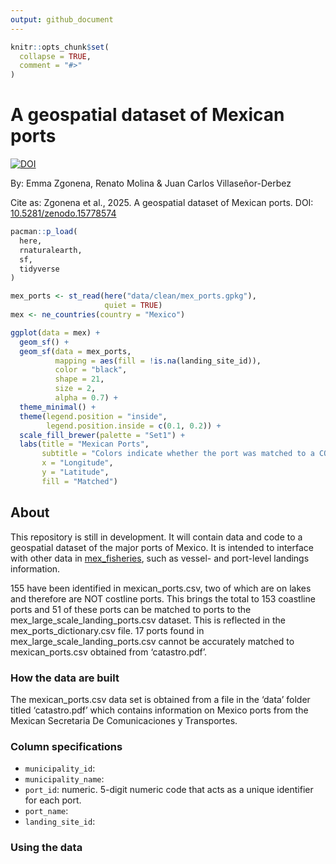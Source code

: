 ```yaml
---
output: github_document
---
```


<!-- README.md is generated from README.Rmd. Please edit that file -->

```r
knitr::opts_chunk$set(
  collapse = TRUE,
  comment = "#>"
)
```

# A geospatial dataset of Mexican ports
[![DOI](https://zenodo.org/badge/DOI/10.5281/zenodo.15778575.svg)](https://doi.org/10.5281/zenodo.15778575)

By: Emma Zgonena, Renato Molina & Juan Carlos Villaseñor-Derbez

Cite as: Zgonena et al., 2025. A geospatial dataset of Mexican ports. DOI: [10.5281/zenodo.15778574](https://zenodo.org/records/15778575#:~:text=10.5281/zenodo.15778574)

```r
pacman::p_load(
  here,
  rnaturalearth,
  sf,
  tidyverse
)

mex_ports <- st_read(here("data/clean/mex_ports.gpkg"),
                     quiet = TRUE)
mex <- ne_countries(country = "Mexico")

ggplot(data = mex) +
  geom_sf() +
  geom_sf(data = mex_ports,
          mapping = aes(fill = !is.na(landing_site_id)),
          color = "black",
          shape = 21,
          size = 2,
          alpha = 0.7) +
  theme_minimal() +
  theme(legend.position = "inside",
        legend.position.inside = c(0.1, 0.2)) +
  scale_fill_brewer(palette = "Set1") +
  labs(title = "Mexican Ports",
       subtitle = "Colors indicate whether the port was matched to a CONAPESCA landing site",
       x = "Longitude",
       y = "Latitude",
       fill = "Matched")
```

## About
This repository is still in development. It will contain data and code to a geospatial dataset of the major ports of Mexico. It is intended to interface with other data in [mex_fisheries](https://github.com/jcvdav/mex_fisheries), such as vessel- and port-level landings information.

155 have been identified in mexican_ports.csv, two of which are on lakes and therefore are NOT costline ports. This brings the total to 153 coastline ports and 51 of these ports can be matched to ports to the mex_large_scale_landing_ports.csv dataset. This is reflected in the mex_ports_dictionary.csv file. 17 ports found in mex_large_scale_landing_ports.csv cannot be accurately matched to mexican_ports.csv obtained from ‘catastro.pdf’.

### How the data are built
The mexican_ports.csv data set is obtained from a file in the ‘data’ folder titled ‘catastro.pdf’ which contains information on Mexico ports from the Mexican Secretaria De Comunicaciones y Transportes. 

### Column specifications

- `municipality_id`:
- `municipality_name`:
- `port_id`: numeric. 5-digit numeric code that acts as a unique identifier for each port.
- `port_name`:
- `landing_site_id`:

### Using the data

